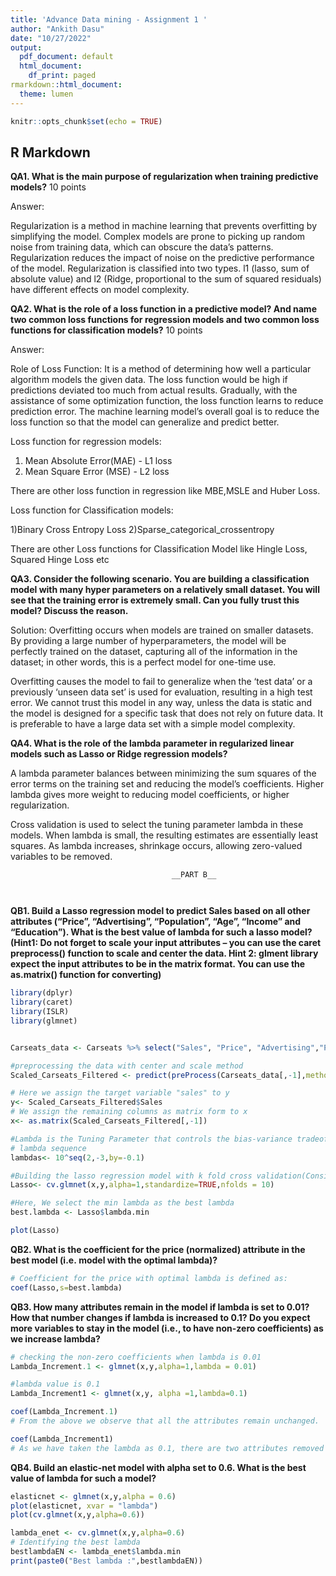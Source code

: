 ```yaml
---
title: 'Advance Data mining - Assignment 1 '
author: "Ankith Dasu"
date: "10/27/2022"
output:
  pdf_document: default
  html_document:
    df_print: paged
rmarkdown::html_document:
  theme: lumen
---
```



```r
knitr::opts_chunk$set(echo = TRUE)
```

## R Markdown


__QA1. What is the main purpose of regularization when training predictive models?__ 10 points

Answer: 

Regularization is a method in machine learning that prevents overfitting by simplifying the model. Complex models are prone to picking up random noise from training data, which can obscure the data's patterns. Regularization reduces the impact of noise on the predictive performance of the model. Regularization is classified into two types. l1 (lasso, sum of absolute value) and l2 (Ridge, proportional to the sum of squared residuals) have different effects on model complexity.


__QA2. What is the role of a loss function in a predictive model? And name two common loss functions for regression models and two common loss functions for classification models?__ 10 points

Answer:

Role of Loss Function:
It is a method of determining how well a particular algorithm models the given data. The loss function would be high if predictions deviated too much from actual results. Gradually, with the assistance of some optimization function, the loss function learns to reduce prediction error. The machine learning model's overall goal is to reduce the loss function so that the model can generalize and predict better.
 
 Loss function for regression models: 
 
 1) Mean Absolute Error(MAE) - L1 loss
 2) Mean Square Error (MSE) - L2 loss
 
 There are other loss function in regression like MBE,MSLE and Huber Loss.
 
 Loss function for Classification models:
 
 1)Binary Cross Entropy Loss
 2)Sparse_categorical_crossentropy
 
 There are other Loss functions for Classification Model like Hingle Loss, Squared Hinge Loss etc



__QA3. Consider the following scenario. You are building a classification model with many hyper parameters on a relatively small dataset. You will see that the training error is extremely small. Can you fully trust this model? Discuss the reason.__

Solution: 
Overfitting occurs when models are trained on smaller datasets. By providing a large number of hyperparameters, the model will be perfectly trained on the dataset, capturing all of the information in the dataset; in other words, this is a perfect model for one-time use.

Overfitting causes the model to fail to generalize when the 'test data' or a previously 'unseen data set' is used for evaluation, resulting in a high test error. We cannot trust this model in any way, unless the data is static and the model is designed for a specific task that does not rely on future data. It is preferable to have a large data set with a simple model complexity.

__QA4. What is the role of the lambda parameter in regularized linear models such as Lasso or Ridge regression models? __

A lambda parameter balances between minimizing the sum squares of the error terms on the training set and reducing the model's coefficients. Higher lambda gives more weight to reducing model coefficients, or higher regularization.

Cross validation is used to select the tuning parameter lambda in these models. When lambda is small, the resulting estimates are essentially least squares. As lambda increases, shrinkage occurs, allowing zero-valued variables to be removed.


                                        __PART B__
                
                             
__QB1. Build a Lasso regression model to predict Sales based on all other attributes ("Price", "Advertising", "Population", "Age", "Income" and "Education").  What is the best value of lambda for such a lasso model? (Hint1: Do not forget to scale your input attributes – you can use the caret preprocess() function to scale and center the data. Hint 2: glment library expect the input attributes to be in the matrix format. You can use the as.matrix() function for converting)__


```r
library(dplyr)
library(caret)
library(ISLR)
library(glmnet)


Carseats_data <- Carseats %>% select("Sales", "Price", "Advertising","Population","Age","Income","Education")

#preprocessing the data with center and scale method
Scaled_Carseats_Filtered <- predict(preProcess(Carseats_data[,-1],method=c("scale","center")),Carseats_data)

# Here we assign the target variable "sales" to y 
y<- Scaled_Carseats_Filtered$Sales
# We assign the remaining columns as matrix form to x 
x<- as.matrix(Scaled_Carseats_Filtered[,-1])

#Lambda is the Tuning Parameter that controls the bias-variance tradeoff and we estimate its best value via cross-validation
# lambda sequence
lambdas<- 10^seq(2,-3,by=-0.1)

#Building the lasso regression model with k fold cross validation(Considering k=10 here)
Lasso<- cv.glmnet(x,y,alpha=1,standardize=TRUE,nfolds = 10)

#Here, We select the min lambda as the best lambda
best.lambda <- Lasso$lambda.min

plot(Lasso)
```


__QB2. What is the coefficient for the price (normalized) attribute in the best model (i.e. model with the optimal lambda)?__

```r
# Coefficient for the price with optimal lambda is defined as:
coef(Lasso,s=best.lambda)
```

__QB3. How many attributes remain in the model if lambda is set to 0.01? How that number changes if lambda is increased to 0.1? Do you expect more variables to stay in the model (i.e., to have non-zero coefficients) as we increase lambda?__

```r
# checking the non-zero coefficients when lambda is 0.01 
Lambda_Increment.1 <- glmnet(x,y,alpha=1,lambda = 0.01)

#lambda value is 0.1
Lambda_Increment1 <- glmnet(x,y, alpha =1,lambda=0.1)

coef(Lambda_Increment.1) 
# From the above we observe that all the attributes remain unchanged.

coef(Lambda_Increment1) 
# As we have taken the lambda as 0.1, there are two attributes removed because their co-efficeint is zero.The two variables are Population and Education.
```

__QB4. Build an elastic-net model with alpha set to 0.6. What is the best value of lambda for such a model?__
```r

elasticnet <- glmnet(x,y,alpha = 0.6)
plot(elasticnet, xvar = "lambda")
plot(cv.glmnet(x,y,alpha=0.6))
```

```r
lambda_enet <- cv.glmnet(x,y,alpha=0.6)
# Identifying the best lambda
bestlambdaEN <- lambda_enet$lambda.min
print(paste0("Best lambda :",bestlambdaEN))
```

